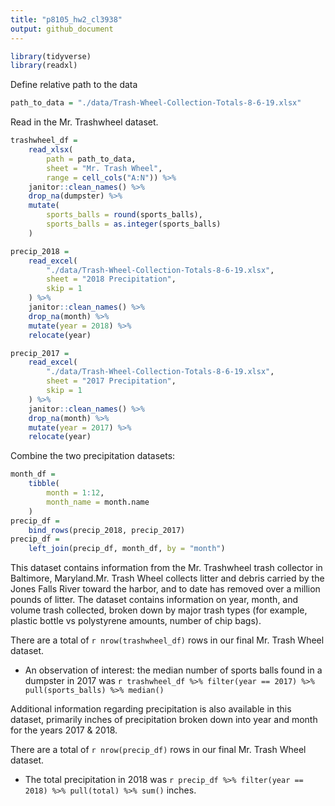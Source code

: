 ```yaml
---
title: "p8105_hw2_cl3938"
output: github_document
---
```


```r
library(tidyverse)
library(readxl)
```

Define relative path to the data
```r
path_to_data = "./data/Trash-Wheel-Collection-Totals-8-6-19.xlsx"
```

Read in the Mr. Trashwheel dataset.

```r
trashwheel_df = 
	read_xlsx(
		path = path_to_data,
		sheet = "Mr. Trash Wheel",
		range = cell_cols("A:N")) %>% 
	janitor::clean_names() %>% 
	drop_na(dumpster) %>% 
	mutate(
		sports_balls = round(sports_balls),
		sports_balls = as.integer(sports_balls)
	)
```

```r
precip_2018 = 
	read_excel(
		"./data/Trash-Wheel-Collection-Totals-8-6-19.xlsx",
		sheet = "2018 Precipitation",
		skip = 1
	) %>% 
	janitor::clean_names() %>% 
	drop_na(month) %>% 
	mutate(year = 2018) %>% 
	relocate(year)

precip_2017 = 
	read_excel(
		"./data/Trash-Wheel-Collection-Totals-8-6-19.xlsx",
		sheet = "2017 Precipitation",
		skip = 1
	) %>% 
	janitor::clean_names() %>% 
	drop_na(month) %>% 
	mutate(year = 2017) %>% 
	relocate(year)

```

Combine the two precipitation datasets: 
```r
month_df = 
	tibble(
		month = 1:12,
		month_name = month.name
	)
precip_df = 
	bind_rows(precip_2018, precip_2017)
precip_df =
	left_join(precip_df, month_df, by = "month")
```

This dataset contains information from the Mr. Trashwheel trash collector in Baltimore, Maryland.Mr. Trash Wheel collects litter and debris carried by the Jones Falls River toward the harbor, and to date has removed over a million pounds of litter. The dataset contains information on year, month, and volume trash collected, broken down by major trash types (for example, plastic bottle vs polystyrene amounts, number of chip bags).

There are a total of `r nrow(trashwheel_df)` rows in our final Mr. Trash Wheel dataset.

* An observation of interest: the median number of sports balls found in a dumpster in 2017 was `r trashwheel_df %>% filter(year == 2017) %>% pull(sports_balls) %>% median()`

Additional information regarding precipitation is also available in this dataset, primarily inches of precipitation broken down into year and month for the years 2017 & 2018.

There are a total of `r nrow(precip_df)` rows in our final Mr. Trash Wheel dataset.

* The total precipitation in 2018 was `r precip_df %>% filter(year == 2018) %>% pull(total) %>% sum()` inches.
